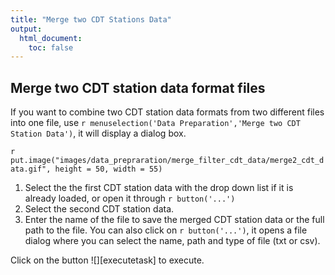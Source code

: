 ```yaml
---
title: "Merge two CDT Stations Data"
output:
  html_document:
    toc: false
---
```


## Merge two CDT station data format files

If you want to combine two CDT station data formats from two different files into one file, use `r menuselection('Data Preparation','Merge two CDT Station Data')`, it will display a dialog box.

`r put.image("images/data_prepraration/merge_filter_cdt_data/merge2_cdt_data.gif", height = 50, width = 55)`

1. Select the the first CDT station data with the drop down list if it is already loaded, or open it through `r button('...')`
2. Select the second CDT station data.
3. Enter the name of the file to save the merged CDT station data or the full path to the file. You can also click on `r button('...')`, it opens a file dialog where you can select the name, path and type of file (txt or csv).

Click on the button ![][executetask] to execute. 
